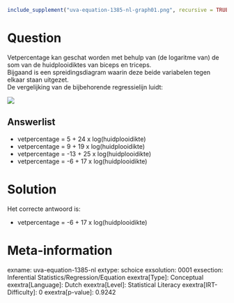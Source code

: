 ```r
include_supplement("uva-equation-1385-nl-graph01.png", recursive = TRUE)
```

Question
========

Vetpercentage kan geschat worden met behulp van (de logaritme van) de
som van de huidplooidiktes van biceps en triceps.\
Bijgaand is een spreidingsdiagram waarin deze beide variabelen tegen
elkaar staan uitgezet.\
De vergelijking van de bijbehorende regressielijn luidt:

![](uva-equation-1385-nl-graph01.png)

Answerlist
----------

* vetpercentage = 5 + 24 x log(huidplooidikte)
* vetpercentage = 9 + 19 x log(huidplooidikte)
* vetpercentage = -13 + 25 x log(huidplooidikte)
* vetpercentage = -6 + 17 x log(huidplooidikte)

Solution
========

Het correcte antwoord is: 

* vetpercentage = -6 + 17 x log(huidplooidikte)

Meta-information
================
exname: uva-equation-1385-nl
extype: schoice
exsolution: 0001
exsection: Inferential Statistics/Regression/Equation
exextra[Type]: Conceptual
exextra[Language]: Dutch
exextra[Level]: Statistical Literacy
exextra[IRT-Difficulty]: 0
exextra[p-value]: 0.9242
